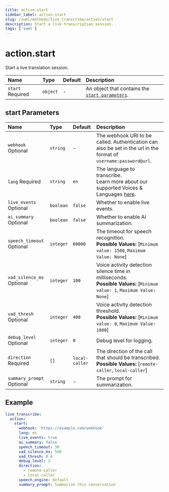 ```yaml
---
title: action.start
sidebar_label: action.start
slug: /swml/methods/live_transcribe/action/start
description: Start a live transcription session.
tags: ['swml']
---
```


# action.start

Start a live translation session.

| Name                                                            | Type      | Default        | Description                                                                                                               |
|:----------------------------------------------------------------|:----------|:---------------|:--------------------------------------------------------------------------------------------------------------------------|
| `start` <span className="required-arg">Required</span>          | `object`  | -              | An object that contains the [`start parameters`](#start-parameters).                                                      |

## **start Parameters**

| Name                                                            | Type      | Default        | Description                                                                                                                 |
|:----------------------------------------------------------------|:----------|:---------------|:----------------------------------------------------------------------------------------------------------------------------|
| `webhook` <span className="optional-arg">Optional</span>        | `string`  | -              | The webhook URI to be called. Authentication can also be set in the url in the format of `username:password@url`.           |
| `lang` <span className="required-arg">Required</span>           | `string`  | `en`           | The language to transcribe.<br />Learn more about our supported Voices & Languages [here](/voice/getting-started/voice-and-languages).     |
| `live_events` <span className="optional-arg">Optional</span>    | `boolean` | `false`        | Whether to enable live events.                                                                                              |
| `ai_summary` <span className="optional-arg">Optional</span>     | `boolean` | `false`        | Whether to enable AI summarization.                                                                                         |
| `speech_timeout` <span className="optional-arg">Optional</span> | `integer` | `60000`        | The timeout for speech recognition.<br/>**Possible Values:** [`Minimum value: 1500`, `Maximum Value: None`]                 |
| `vad_silence_ms` <span className="optional-arg">Optional</span> | `integer` | `100`          | Voice activity detection silence time in milliseconds.<br/>**Possible Values:** [`Minimum value: 1`, `Maximum Value: None`] |
| `vad_thresh` <span className="optional-arg">Optional</span>     | `integer` | `400`          | Voice activity detection threshold.<br/>**Possible Values:** [`Minimum value: 0`, `Maximum Value: 1800`]                    |
| `debug_level` <span className="optional-arg">Optional</span>    | `integer` | `0`            | Debug level for logging.                                                                                                    |
| `direction` <span className="required-arg">Required</span>      | `[]`      | `local-caller` | The direction of the call that should be transcribed.<br />**Possible Values:** [`remote-caller`, `local-caller`]           |
| `summary_prompt` <span className="optional-arg">Optional</span> | `string`  | -              | The prompt for summarization.                                                                                               |

## **Example**

```yaml andJson
live_transcribe:
  action:
    start:
      webhook: 'https://example.com/webhook'
      lang: en
      live_events: true
      ai_summary: false
      speech_timeout: 30
      vad_silence_ms: 500
      vad_thresh: 0.6
      debug_level: 2
      direction:
        - remote-caller
        - local-caller
      speech_engine: default
      summary_prompt: Summarize this conversation
```
